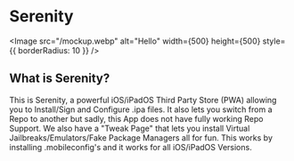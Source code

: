 
# Serenity

<Image src="/mockup.webp" alt="Hello" width={500} height={500} style={{ borderRadius: 10 }} />

## What is Serenity?

This is Serenity, a powerful iOS/iPadOS Third Party Store (PWA) allowing you to Install/Sign and Configure .ipa files. It also lets you switch from a Repo to another but sadly, this App does not have fully working Repo Support. We also have a "Tweak Page" that lets you install Virtual Jailbreaks/Emulators/Fake Package Managers all for fun. This works by installing .mobileconfig's and it works for all iOS/iPadOS Versions.

